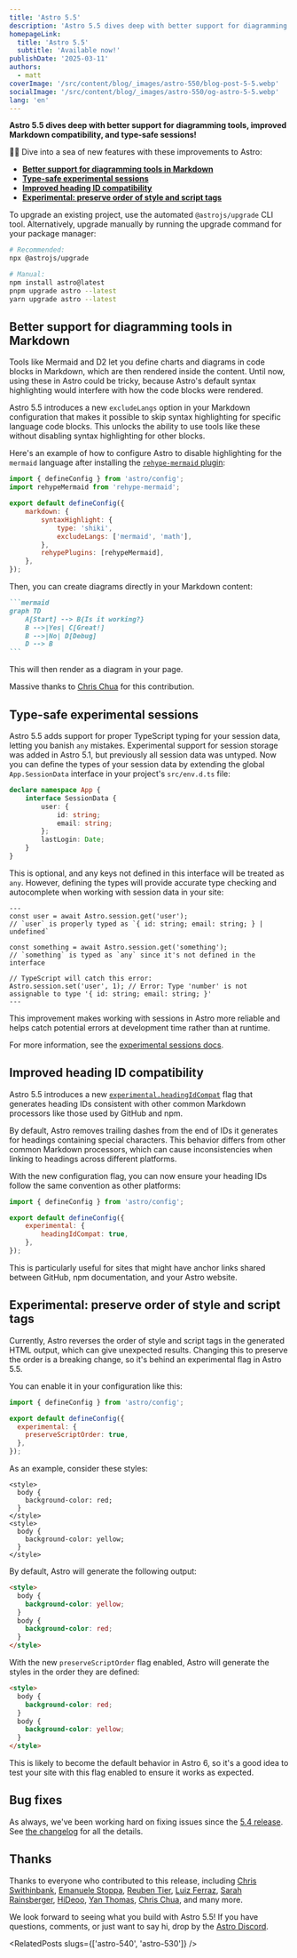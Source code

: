 ```yaml
---
title: 'Astro 5.5'
description: 'Astro 5.5 dives deep with better support for diagramming tools, improved Markdown compatibility, and type-safe sessions!'
homepageLink:
  title: 'Astro 5.5'
  subtitle: 'Available now!'
publishDate: '2025-03-11'
authors:
  - matt
coverImage: '/src/content/blog/_images/astro-550/blog-post-5-5.webp'
socialImage: '/src/content/blog/_images/astro-550/og-astro-5-5.webp'
lang: 'en'
---
```



**Astro 5.5 dives deep with better support for diagramming tools, improved Markdown compatibility, and type-safe sessions!**

🧜‍♀️ Dive into a sea of new features with these improvements to Astro:

- [**Better support for diagramming tools in Markdown**](#better-support-for-diagramming-tools-in-markdown)
- [**Type-safe experimental sessions**](#type-safe-experimental-sessions)
- [**Improved heading ID compatibility**](#improved-heading-id-compatibility)
- [**Experimental: preserve order of style and script tags**](#experimental-preserve-order-of-style-and-script-tags)

To upgrade an existing project, use the automated `@astrojs/upgrade` CLI tool. Alternatively, upgrade manually by running the upgrade command for your package manager:

```sh
# Recommended:
npx @astrojs/upgrade

# Manual:
npm install astro@latest
pnpm upgrade astro --latest
yarn upgrade astro --latest
```

## Better support for diagramming tools in Markdown

Tools like Mermaid and D2 let you define charts and diagrams in code blocks in Markdown, which are then rendered inside the content. Until now, using these in Astro could be tricky, because Astro's default syntax highlighting would interfere with how the code blocks were rendered.

Astro 5.5 introduces a new `excludeLangs` option in your Markdown configuration that makes it possible to skip syntax highlighting for specific language code blocks. This unlocks the ability to use tools like these without disabling syntax highlighting for other blocks.

Here's an example of how to configure Astro to disable highlighting for the `mermaid` language after installing the [`rehype-mermaid` plugin](https://github.com/remcohaszing/rehype-mermaid):

```js title="astro.config.mjs"
import { defineConfig } from 'astro/config';
import rehypeMermaid from 'rehype-mermaid';

export default defineConfig({
	markdown: {
		syntaxHighlight: {
			type: 'shiki',
			excludeLangs: ['mermaid', 'math'],
		},
		rehypePlugins: [rehypeMermaid],
	},
});
```

Then, you can create diagrams directly in your Markdown content:

````md
```mermaid
graph TD
    A[Start] --> B{Is it working?}
    B -->|Yes| C[Great!]
    B -->|No| D[Debug]
    D --> B
```
````

This will then render as a diagram in your page.

Massive thanks to [Chris Chua](https://github.com/chrisirhc) for this contribution.

## Type-safe experimental sessions

Astro 5.5 adds support for proper TypeScript typing for your session data, letting you banish `any` mistakes. Experimental support for session storage was added in Astro 5.1, but previously all session data was untyped. Now you can define the types of your session data by extending the global `App.SessionData` interface in your project's `src/env.d.ts` file:

```ts title="src/env.d.ts"
declare namespace App {
	interface SessionData {
		user: {
			id: string;
			email: string;
		};
		lastLogin: Date;
	}
}
```

This is optional, and any keys not defined in this interface will be treated as `any`. However, defining the types will provide accurate type checking and autocomplete when working with session data in your site:

```astro
---
const user = await Astro.session.get('user');
// `user` is properly typed as `{ id: string; email: string; } | undefined`

const something = await Astro.session.get('something');
// `something` is typed as `any` since it's not defined in the interface

// TypeScript will catch this error:
Astro.session.set('user', 1); // Error: Type 'number' is not assignable to type '{ id: string; email: string; }'
---
```

This improvement makes working with sessions in Astro more reliable and helps catch potential errors at development time rather than at runtime.

For more information, see the [experimental sessions docs](https://docs.astro.build/en/reference/experimental-flags/sessions/#session-data-types).

## Improved heading ID compatibility

Astro 5.5 introduces a new [`experimental.headingIdCompat`](https://docs.astro.build/en/reference/experimental-flags/heading-id-compat/) flag that generates heading IDs consistent with other common Markdown processors like those used by GitHub and npm.

By default, Astro removes trailing dashes from the end of IDs it generates for headings containing special characters. This behavior differs from other common Markdown processors, which can cause inconsistencies when linking to headings across different platforms.

With the new configuration flag, you can now ensure your heading IDs follow the same convention as other platforms:

```js title="astro.config.mjs"
import { defineConfig } from 'astro/config';

export default defineConfig({
	experimental: {
		headingIdCompat: true,
	},
});
```

This is particularly useful for sites that might have anchor links shared between GitHub, npm documentation, and your Astro website.

## Experimental: preserve order of style and script tags

Currently, Astro reverses the order of style and script tags in the generated HTML output, which can give unexpected results. Changing this to preserve the order is a breaking change, so it's behind an experimental flag in Astro 5.5. 

You can enable it in your configuration like this:

```js title="astro.config.mjs"
import { defineConfig } from 'astro/config';

export default defineConfig({
  experimental: {
    preserveScriptOrder: true,
  },
});
```

As an example, consider these styles:

```astro
<style>
  body {
    background-color: red;
  }
</style>
<style>
  body {
    background-color: yellow;
  }
</style>
```

By default, Astro will generate the following output:

```html
<style>
  body {
    background-color: yellow;
  }
  body {
    background-color: red;
  }
</style>
```

With the new `preserveScriptOrder` flag enabled, Astro will generate the styles in the order they are defined:

```html
<style>
  body {
    background-color: red;
  }
  body {
    background-color: yellow;
  }
</style>
``` 


This is likely to become the default behavior in Astro 6, so it's a good idea to test your site with this flag enabled to ensure it works as expected.

## Bug fixes

As always, we've been working hard on fixing issues since the [5.4 release](/blog/astro-540). See [the changelog](https://github.com/withastro/astro/blob/main/packages/astro/CHANGELOG.md) for all the details.

## Thanks

Thanks to everyone who contributed to this release, including [Chris Swithinbank](https://github.com/delucis), [Emanuele Stoppa](https://github.com/ematipico), [Reuben Tier](https://github.com/TheOtterLord), [Luiz Ferraz](https://github.com/Fryuni), [Sarah Rainsberger](https://github.com/sarah11918), [HiDeoo](https://github.com/HiDeoo), [Yan Thomas](https://github.com/yanthomasdev), [Chris Chua](https://github.com/chrisirhc), and many more.

We look forward to seeing what you build with Astro 5.5! If you have questions, comments, or just want to say hi, drop by the [Astro Discord](https://astro.build/chat).


<RelatedPosts slugs={['astro-540', 'astro-530']} />
